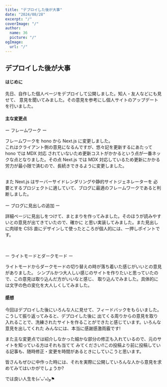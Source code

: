 ```yaml
---
title: "デプロイした後が大事"
date: "2024/08/28"
excerpt: "/"
coverImage: "/"
author:
  name: 36
  picture: "/"
ogImage:
  url: "/"
---
```


## デプロイした<span>後</span>が大事

#### はじめに

先日、自作した個人ページをデプロイして公開しました。知人・友人などにも見せて、
意見を聞いてみました。その意見を参考にし個人サイトのアップデートを行いました。

#### 主な変更点

<span>ー</span> フレームワーク <span>ー</span>

フレームワークを hono から Next.js に変更しました。<br />
これはクライアント側の意見になるんですが、悠々記を更新するにあたって hono では MDX 対応
されていないため<span>更新コストがかかる</span>という点が一番ネックな点となりました。その点
Next.js では MDX 対応しているため更新にかかる労力が最小限で済むので、長続きできるように変更しました。

<br />
また Next.js は<span>サーバーサイドレンダリングや静的サイトジェネレーター</span>を
必要とするプロジェクトに適していて、ブログに最適のフレームワークであると判断しました。

<br />
<br />
<span>ー</span> ブログに見出しの追加 <span>ー</span>

詳細ページに見出しをつけて、まとまりを作ってみました。そのほうが読みやすいとの意見が出てきていたので、確かに
と思い実装してみました。また見出しに<span>肉球</span>を CSS 直にデザインして使ったところが個人的には、一押しポイントです。

<br />
<br />
<span>ー</span> ライトモードとダークモード <span>ー</span>

ライトモードからダークモードの切り替えの時が<span>落ち着いた感じがいい</span>との意見がありました。
シンプルかつ大人しい感じのサイトを作りたいと思っていたので、この意見は取り込んだ方がいいなと感じ、
取り込んでみました。具体的には文字の色の変化を大人しくしてみました。

#### 感想

今回はデプロイした<span>後</span>にいろんな人に見せて、フィードバックをもらいました。こうして振り返ってみると、デプロイした後に
出てくる周りからの意見を取り入れることで、洗練されたサイトを作ることができたと感じています。いろんな意見を出してくれた
みんなには、本当に感謝感激雨霰です!

また<span>主な変更点</span>では紹介しなかった細かな部分の修正も入れているので、元のサイトを知っている方はそれも当てて
みてください!!この投稿より前に投稿している記事も、随時修正・変更を時間があるときにしていこうと思います。

皆さんもぜひに中作った時には、それを実際に公開していろんな人から意見を求めてみてはいかがでしょうか?

では良い人生を(๑'ᴗ'๑)و⚑
